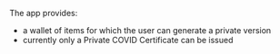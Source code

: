 The app provides:

- a wallet of items for which the user can generate a private version
- currently only a Private COVID Certificate can be issued
